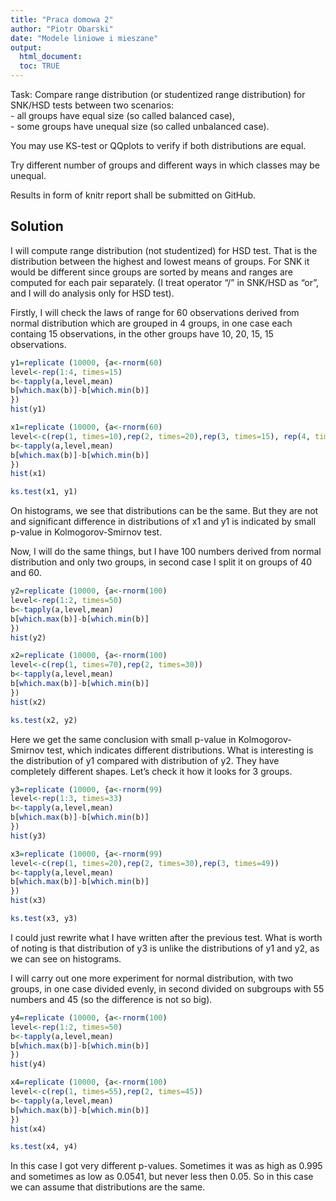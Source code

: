 ```yaml
---
title: "Praca domowa 2"
author: "Piotr Obarski"
date: "Modele liniowe i mieszane"
output: 
  html_document:
  toc: TRUE
---
```

Task: Compare range distribution (or studentized range distribution) for SNK/HSD tests between two scenarios:<br/>
- all groups have equal size (so called balanced case),<br/>
- some groups have unequal size (so called unbalanced case).

You may use KS-test or QQplots to verify if both distributions are equal.

Try different number of groups and different ways in which classes may be unequal.

Results in form of knitr report shall be submitted on GitHub.




## Solution

I will compute range distribution (not studentized) for HSD test. That is the distribution between the highest and lowest means of groups.
For SNK it would be different since groups are sorted by means and ranges are computed for each pair separately. (I treat operator "/" in SNK/HSD as "or", and I will do analysis only for HSD test).

Firstly, I will check the laws of range for 60 observations derived from normal distribution which are grouped in 4 groups, in one case each containg 15 observations, in the other groups have 10, 20, 15, 15 observations.

```r
y1=replicate (10000, {a<-rnorm(60)
level<-rep(1:4, times=15)
b<-tapply(a,level,mean)
b[which.max(b)]-b[which.min(b)]
})
hist(y1)

x1=replicate (10000, {a<-rnorm(60)
level<-c(rep(1, times=10),rep(2, times=20),rep(3, times=15), rep(4, times=15))
b<-tapply(a,level,mean)
b[which.max(b)]-b[which.min(b)]
})
hist(x1)

ks.test(x1, y1)
```
On histograms, we see that distributions can be the same. But they are not and significant difference in distributions of x1 and y1 is indicated by small p-value in Kolmogorov-Smirnov test.

Now, I will do the same things, but I have 100 numbers derived from normal distribution and only two groups, in second case I split it on groups of 40 and 60. 

```r
y2=replicate (10000, {a<-rnorm(100)
level<-rep(1:2, times=50)
b<-tapply(a,level,mean)
b[which.max(b)]-b[which.min(b)]
})
hist(y2)

x2=replicate (10000, {a<-rnorm(100)
level<-c(rep(1, times=70),rep(2, times=30))
b<-tapply(a,level,mean)
b[which.max(b)]-b[which.min(b)]
})
hist(x2)

ks.test(x2, y2)
```
Here we get the same conclusion with small p-value in Kolmogorov-Smirnov test, which indicates different distributions. What is interesting is the distribution of y1 compared with distribution of y2. They have completely different shapes.
Let's check it how it looks for 3 groups.


```r

y3=replicate (10000, {a<-rnorm(99)
level<-rep(1:3, times=33)
b<-tapply(a,level,mean)
b[which.max(b)]-b[which.min(b)]
})
hist(y3)

x3=replicate (10000, {a<-rnorm(99)
level<-c(rep(1, times=20),rep(2, times=30),rep(3, times=49))
b<-tapply(a,level,mean)
b[which.max(b)]-b[which.min(b)]
})
hist(x3)

ks.test(x3, y3)
```
I could just rewrite what I have written after the previous test.
What is worth of noting is that distribution of y3 is unlike the distributions of y1 and y2, as we can see on histograms.

I will carry out one more experiment for normal distribution, with two groups, in one case divided evenly, in second divided on subgroups with 55 numbers and 45 (so the difference is not so big).

```r
y4=replicate (10000, {a<-rnorm(100)
level<-rep(1:2, times=50)
b<-tapply(a,level,mean)
b[which.max(b)]-b[which.min(b)]
})
hist(y4)

x4=replicate (10000, {a<-rnorm(100)
level<-c(rep(1, times=55),rep(2, times=45))
b<-tapply(a,level,mean)
b[which.max(b)]-b[which.min(b)]
})
hist(x4)

ks.test(x4, y4)
```
In this case I got very different p-values. Sometimes it was as high as 0.995 and sometimes as low as 0.0541, but never less then 0.05. So in this case we can assume that distributions are the same.